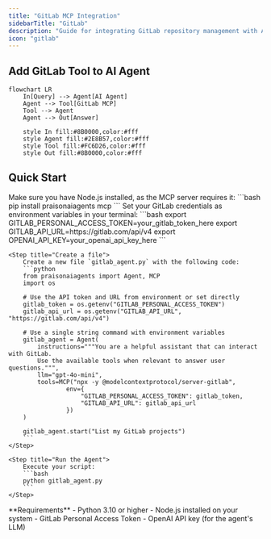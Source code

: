 ```yaml
---
title: "GitLab MCP Integration"
sidebarTitle: "GitLab"
description: "Guide for integrating GitLab repository management with Agent4ALL agents using MCP"
icon: "gitlab"
---
```


## Add GitLab Tool to AI Agent

```mermaid
flowchart LR
    In[Query] --> Agent[AI Agent]
    Agent --> Tool[GitLab MCP]
    Tool --> Agent
    Agent --> Out[Answer]
    
    style In fill:#8B0000,color:#fff
    style Agent fill:#2E8B57,color:#fff
    style Tool fill:#FC6D26,color:#fff
    style Out fill:#8B0000,color:#fff
```

## Quick Start

<Steps>
    <Step title="Install Dependencies">
        Make sure you have Node.js installed, as the MCP server requires it:
        ```bash
        pip install praisonaiagents mcp
        ```
    </Step>
    <Step title="Set API Keys">
        Set your GitLab credentials as environment variables in your terminal:
        ```bash
        export GITLAB_PERSONAL_ACCESS_TOKEN=your_gitlab_token_here
        export GITLAB_API_URL=https://gitlab.com/api/v4
        export OPENAI_API_KEY=your_openai_api_key_here
        ```
    </Step>

    <Step title="Create a file">
        Create a new file `gitlab_agent.py` with the following code:
        ```python
        from praisonaiagents import Agent, MCP
        import os

        # Use the API token and URL from environment or set directly
        gitlab_token = os.getenv("GITLAB_PERSONAL_ACCESS_TOKEN")
        gitlab_api_url = os.getenv("GITLAB_API_URL", "https://gitlab.com/api/v4")

        # Use a single string command with environment variables
        gitlab_agent = Agent(
            instructions="""You are a helpful assistant that can interact with GitLab.
            Use the available tools when relevant to answer user questions.""",
            llm="gpt-4o-mini",
            tools=MCP("npx -y @modelcontextprotocol/server-gitlab", 
                    env={
                        "GITLAB_PERSONAL_ACCESS_TOKEN": gitlab_token,
                        "GITLAB_API_URL": gitlab_api_url
                    })
        )

        gitlab_agent.start("List my GitLab projects")
        ```
    </Step>

    <Step title="Run the Agent">
        Execute your script:
        ```bash
        python gitlab_agent.py
        ```
    </Step>
</Steps>

<Note>
  **Requirements**
  - Python 3.10 or higher
  - Node.js installed on your system
  - GitLab Personal Access Token
  - OpenAI API key (for the agent's LLM)
</Note>
